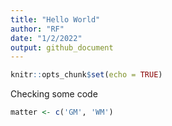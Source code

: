```yaml
---
title: "Hello World"
author: "RF"
date: "1/2/2022"
output: github_document
---
```


```r
knitr::opts_chunk$set(echo = TRUE)
```

Checking some code
```r
matter <- c('GM', 'WM')
```


